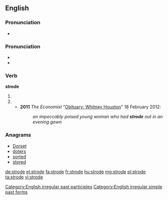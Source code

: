 ==English==

===Pronunciation===
* {{audio|en-us-strode.ogg|Audio (US)|lang=en}}

===Pronunciation===
* {{IPA|/ˈstɹoʊd/}}
* {{rhymes|əʊd}}

===Verb===
'''strode'''

# {{en-simple past of|stride}}
# {{past participle of|stride|lang=en}}
#*'''2011''' ''The Economist'' "[http://www.economist.com/node/21547749 Obituary: Whitney Houston]" 18 February 2012:
#*:''an impeccably poised young woman who had '''strode''' out in an evening gown''

===Anagrams===
* [[Dorset#English|Dorset]]
* [[doters#English|doters]]
* [[sorted#English|sorted]]
* [[stored#English|stored]]

[[Category:English irregular past participles]]
[[Category:English irregular simple past forms]]

[[de:strode]]
[[el:strode]]
[[fa:strode]]
[[fr:strode]]
[[hu:strode]]
[[mg:strode]]
[[pl:strode]]
[[ta:strode]]
[[vi:strode]]